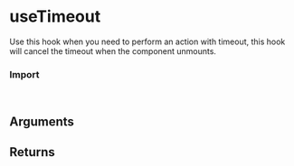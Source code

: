 
<Meta of={UseTimeoutStories} />

# useTimeout

Use this hook when you need to perform an action with timeout, this hook will cancel the timeout when the component unmounts.

<Canvas of={UseTimeoutStories.Overview} />

### Import

```js
import { useTimeout } from "@vibe/core/hooks";
```

## Arguments

<FunctionArguments>
  <FunctionArgument name="options" type="Object">
    <FunctionArgument name="time" type="number" description="The time (in ms) to wait before execution." default="0" />
    <FunctionArgument
      name="callback"
      type="(value: string) => void"
      description="Callback function to execute when provided time has passed."
      required
    />
    <FunctionArgument
      name="ignoreZeroTime"
      type="boolean"
      description="If time provided is 0 (defer) ignore the callback."
      default="false"
    />
  </FunctionArgument>
</FunctionArguments>

## Returns

<FunctionArguments>
  <FunctionArgument name="result" type="Array">
    <FunctionArgument type="() => void" description="Cancels the timeout." />
  </FunctionArgument>
</FunctionArguments>
